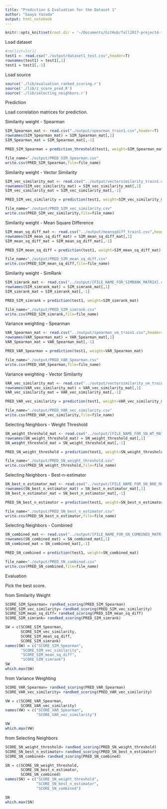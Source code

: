 ```yaml
---
title: "Prediction & Evaluation for the Dataset 1"
author: "Saaya Yasuda"
output: html_notebook
---
```


```r
knitr::opts_knit$set(root.dir = '~/Documents/GitHub/fall2017-project4-fall2017-proj4-grp6')
```

Load dataset
```r
#rm(list=ls())
test1 <- read.csv("./output/dataset1_test.csv",header=T)
rownames(test1) = test1[,1]
test1 = test1[,-1]
```

Load source
```r
source('./lib/evaluation_ranked_scoring.r')
source('./lib/z_score_pred.R')
source('./lib/selecting_neighbors.r')
```

Prediction

Load correlation matrices for prediction.

Similarity weight - Spearman
```r
SIM_Spearman_mat <- read.csv("./output/spearman_train1.csv",header=T)
rownames(SIM_Spearman_mat) = SIM_Spearman_mat[,1]
SIM_Spearman_mat = SIM_Spearman_mat[,-1]

PRED_SIM_Spearman = prediction_threshold(test1, weight=SIM_Spearman_mat)

file_name="./output/PRED_SIM_Spearman.csv"
write.csv(PRED_SIM_Spearman,file=file_name)
```

Similarity weight - Vector Similarity
```r
SIM_vec_similarity_mat <- read.csv("../output/vectorsimilarity_train1.csv",header=T)
rownames(SIM_vec_similarity_mat) = SIM_vec_similarity_mat[,1]
SIM_vec_similarity_mat = SIM_vec_similarity_mat[,-1]

PRED_SIM_vec_similarity = prediction(test1, weight=SIM_vec_similarity_mat)

file_name="./output/PRED_SIM_vec_similarity.csv"
write.csv(PRED_SIM_vec_similarity,file=file_name)
```

Similarity weight - Mean Square Difference
```r
SIM_mean_sq_diff_mat <- read.csv("../output/meansqdiff_train1.csv",header=T)
rownames(SIM_mean_sq_diff_mat) = SIM_mean_sq_diff_mat[,1]
SIM_mean_sq_diff_mat = SIM_mean_sq_diff_mat[,-1]

PRED_SIM_mean_sq_diff = prediction(test1, weight=SIM_mean_sq_diff_mat)

file_name="./output/PRED_SIM_mean_sq_diff.csv"
write.csv(PRED_SIM_mean_sq_diff,file=file_name)
```

Similarity weight - SimRank
```r
SIM_simrank_mat <- read.csv("../output/[FILE_NAME_FOR_SIMRANK_MATRIX].csv",header=T)
rownames(SIM_simrank_mat) = SIM_simrank_mat[,1]
SIM_simrank_mat = SIM_simrank_mat[,-1]

PRED_SIM_simrank = prediction(test1, weight=SIM_simrank_mat)

file_name="./output/PRED_SIM_simrank.csv"
write.csv(PRED_SIM_simrank,file=file_name)
```

Variance weighting - Spearman
```r
VAR_Spearman_mat <- read.csv("../output/spearman_vm_train1.csv",header=T)
rownames(VAR_Spearman_mat) = VAR_Spearman_mat[,1]
VAR_Spearman_mat = VAR_Spearman_mat[,-1]

PRED_VAR_Spearman = prediction(test1, weight=VAR_Spearman_mat)

file_name="./output/PRED_VAR_Spearman.csv"
write.csv(PRED_VAR_Spearman,file=file_name)
```

Variance weighting - Vector Similarity
```r
VAR_vec_similarity_mat <- read.csv("../output/vectorsimilarity_vm_train1.csv",header=T)
rownames(VAR_vec_similarity_mat) = VAR_vec_similarity_mat[,1]
VAR_vec_similarity_mat = VAR_vec_similarity_mat[,-1]

PRED_VAR_vec_similarity = prediction(test1, weight=VAR_vec_similarity_mat)

file_name="./output/PRED_VAR_vec_similarity.csv"
write.csv(PRED_VAR_vec_similarity,file=file_name)
```

Selecting Neighbors - Weight Threshold
```r
SN_weight_threshold_mat <- read.csv("../output/[FILE_NAME_FOR_SN_WT_MATRIX].csv",header=T)
rownames(SN_weight_threshold_mat) = SN_weight_threshold_mat[,1]
SN_weight_threshold_mat = SN_weight_threshold_mat[,-1]

PRED_SN_weight_threshold = prediction(test1, weight=SN_weight_threshold_mat)

file_name="./output/PRED_SN_weight_threshold.csv"
write.csv(PRED_SN_weight_threshold,file=file_name)
```

Selecting Neighbors - Best-n-estimator
```r
SN_best_n_estimator_mat <- read.csv("../output/[FILE_NAME_FOR_SN_BNE_MATRIX].csv",header=T)
rownames(SN_best_n_estimator_mat) = SN_best_n_estimator_mat[,1]
SN_best_n_estimator_mat = SN_best_n_estimator_mat[,-1]

PRED_SN_best_n_estimator = prediction(test1, weight=SN_best_n_estimator_mat)

file_name="./output/PRED_SN_best_n_estimator.csv"
write.csv(PRED_SN_best_n_estimator,file=file_name)
```

Selecting Neighbors - Combined
```r
SN_combined_mat <- read.csv("../output/[FILE_NAME_FOR_SN_COMBINED_MATRIX].csv",header=T)
rownames(SN_combined_mat) = SN_combined_mat[,1]
SN_combined_mat = SN_combined_mat[,-1]

PRED_SN_combined = prediction(test1, weight=SN_combined_mat)

file_name="./output/PRED_SN_combined.csv"
write.csv(PRED_SN_combined,file=file_name)
```


Evaluation

Pick the best score.

from Similarity Weight
```r
SCORE_SIM_Spearman= randked_scoring(PRED_SIM_Spearman)
SCORE_SIM_vec_similarity= randked_scoring(PRED_SIM_vec_similarity)
SCORE_SIM_mean_sq_diff= randked_scoring(PRED_SIM_mean_sq_diff)
SCORE_SIM_simrank= randked_scoring(PRED_SIM_simrank)

SW = c(SCORE_SIM_Spearman, 
       SCORE_SIM_vec_similarity, 
       SCORE_SIM_mean_sq_diff,
       SCORE_SIM_simrank)
names(SW) = c("SCORE_SIM_Spearman", 
       "SCORE_SIM_vec_similarity", 
       "SCORE_SIM_mean_sq_diff",
       "SCORE_SIM_simrank")
SW
which.max(SW)
```

from Variance Weighting
```r
SCORE_VAR_Spearman= randked_scoring(PRED_VAR_Spearman)
SCORE_VAR_vec_similarity= randked_scoring(PRED_VAR_vec_similarity)

VW = c(SCORE_VAR_Spearman,
       SCORE_VAR_vec_similarity)
names(VW) = c("SCORE_VAR_Spearman",
              "SCORE_VAR_vec_similarity")

VW
which.max(VW)
```

from Selecting Neighbors
```r
SCORE_SN_weight_threshold= randked_scoring(PRED_SN_weight_threshold)
SCORE_SN_best_n_estimator= randked_scoring(PRED_SN_best_n_estimator)
SCORE_SN_combined= randked_scoring(PRED_SN_combined)

SN = c(SCORE_SN_weight_threshold,
       SCORE_SN_best_n_estimator,
       SCORE_SN_combined)
names(SN) = c("SCORE_SN_weight_threshold",
              "SCORE_SN_best_n_estimator",
              "SCORE_SN_combined")

SN
which.max(SN)

```

